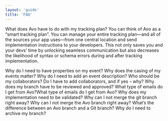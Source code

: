 ```yaml
---
layout: 'guide'
title: 'FAQ'
---
```


What does Avo have to do with my tracking plan?
You can think of Avo as a “smart tracking plan”. You can manage your entire tracking plan—and all of the sources your app uses—from one central location and send implementation instructions to your developers. This not only saves you and your devs’ time by unlocking seamless communication but also decreases the likelihood of syntax or schema errors during and after tracking implementation.

Why do I need to have properties on my event?
Why does the casing of my events matter?
Why do I need to add an event description?
Who should be my collaborators?
Do I have to add collaborators, and if yes – why?
Why does my branch have to be reviewed and approved?
What type of emails do I get from Avo?What type of emails do I get from Avo?
Why does my implementation need to be validated?
Why can I not merge the git branch right away?
Why can I not merge the Avo branch right away?
What’s the difference between an Avo branch and a Git branch?
Why do I need to archive my branch?
